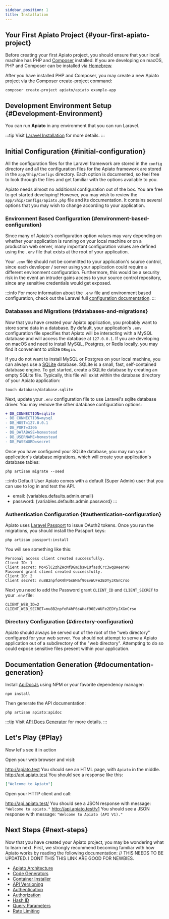 ```yaml
---
sidebar_position: 1
title: Installation
---
```


## Your First Apiato Project {#your-first-apiato-project}

Before creating your first Apiato project, you should ensure that your local machine has PHP and [Composer](https://getcomposer.org/) installed.
If you are developing on macOS, PHP and Composer can be installed via [Homebrew](https://brew.sh/).

After you have installed PHP and Composer, you may create a new Apiato project via the Composer create-project command:
```
composer create-project apiato/apiato example-app
```

## Development Environment Setup {#Development-Environment}

You can run **Apiato** in any environment that you can run Laravel.

:::tip
Visit [Laravel Installation](https://laravel.com/docs/10.x/installation#laravel-and-docker) for more details.
:::

## Initial Configuration {#initial-configuration}

All the configuration files for the Laravel framework are stored in the `config` directory
and all the configuration files for the Apiato framework are stored in the `app/Ship/Configs` directory.
Each option is documented, so feel free to look through the files and get familiar with the options available to you.

Apiato needs almost no additional configuration out of the box.
You are free to get started developing!
However, you may wish to review the `app/Ship/Configs/apiato.php` file and its documentation.
It contains several options that you may wish to change according to your application.

### Environment Based Configuration {#environment-based-configuration}

Since many of Apiato's configuration option values may vary
depending on whether your application is running on your local machine or on a production web server,
many important configuration values are defined using the `.env` file that exists at the root of your application.

Your `.env` file should not be committed to your application's source control,
since each developer / server using your application could require a different environment configuration.
Furthermore, this would be a security risk in the event an intruder gains access to your source control repository,
since any sensitive credentials would get exposed.

:::info
For more information about the `.env` file and environment based configuration,
check out the Laravel full [configuration documentation](https://laravel.com/docs/10.x/configuration).
:::

### Databases and Migrations {#databases-and-migrations}

Now that you have created your Apiato application, you probably want to store some data in a database.
By default,
your application's `.env` configuration file specifies
that Apiato will be interacting with a MySQL database and will access the database at `127.0.0.1`.
If you are developing on macOS and need to install MySQL, Postgres,
or Redis locally, you may find it convenient to utilize `DBngin`.

If you do not want to install MySQL or Postgres on your local machine,
you can always use a [SQLite](https://www.sqlite.org/index.html) database.
SQLite is a small, fast, self-contained database engine.
To get started, create a SQLite database by creating an empty SQLite file.
Typically, this file will exist within the database directory of your Apiato application:

```
touch database/database.sqlite
```

Next, update your `.env` configuration file to use Laravel's sqlite database driver. You may remove the other database configuration options:
```diff
+ DB_CONNECTION=sqlite
- DB_CONNECTION=mysql
- DB_HOST=127.0.0.1
- DB_PORT=3306
- DB_DATABASE=homestead
- DB_USERNAME=homestead
- DB_PASSWORD=secret
```

Once you have configured your SQLite database, you may run your application's [database migrations](https://laravel.com/docs/10.x/migrations),
which will create your application's database tables:

```
php artisan migrate --seed
```

:::info Default User
Apiato comes with a default (Super Admin) user that you can use to log in and test the API.

+ <span>email: {variables.defaults.admin.email}</span>
+ <span>password: {variables.defaults.admin.password}</span>
:::
### Authentication Configuration {#authentication-configuration}

Apiato uses [Laravel Passport](https://laravel.com/docs/passport) to issue OAuth2 tokens.
Once you run the migrations, you should install the Passport keys:

```
php artisan passport:install
```

You will see something like this:
```
Personal access client created successfully.
Client ID: 1
Client secret: Mo45lC2zhZWcMfDGmCbsw1OfasdCrc3wqQAeeYAO
Password grant client created successfully.
Client ID: 2
Client secret: nu8B2npfoR4hP6sWHaf90EvWUFe2EDYyJXGnCrso
```

Next you need to add the Password grant `CLIENT_ID` and `CLIENT_SECRET` to your `.env` file:
```dotenv
CLIENT_WEB_ID=2
CLIENT_WEB_SECRET=nu8B2npfoR4hP6sWHaf90EvWUFe2EDYyJXGnCrso
```

### Directory Configuration {#directory-configuration}

Apiato should always be served out of the root of the "web directory" configured for your web server.
You should not attempt to serve a Apiato application out of a subdirectory of the "web directory".
Attempting to do so could expose sensitive files present within your application.


## Documentation Generation {#documentation-generation}

Install [ApiDocJs](http://apidocjs.com/) using NPM or your favorite dependency manager:
```
npm install
```

Then generate the API documentation:
```
php artisan apiato:apidoc
```

:::tip
Visit [API Docs Generator](../pacakges/documentation.md) for more details.
:::

## Let's Play {#Play}

Now let's see it in action

Open your web browser and visit:

http://apiato.test You should see an HTML page, with `Apiato` in the middle.
http://api.apiato.test You should see a response like this:
```json
["Welcome to Apiato"]
```

Open your HTTP client and call:

http://api.apiato.test/ You should see a JSON response with message: `"Welcome to apiato."`
http://api.apiato.test/v1 You should see a JSON response with message: `"Welcome to Apiato (API V1)."`

## Next Steps {#next-steps}

Now that you have created your Apiato project, you may be wondering what to learn next.
First, we strongly recommend becoming familiar with how Apiato works by reading the following documentation:
// THIS NEEDS TO BE UPDATED. I DONT THIS THIS LINK ARE GOOD FOR NEWBIES.
* [Apiato Architecture](../architectural-concepts.md)
* [Code Generators](../core-features/code-generator.md)
* [Container Installer](../container-installer.md)
* [API Versioning](../core-features/api-versioning.md)
* [Authentication](../security/authentication.md)
* [Authorization](../security/authorization.mdx)
* [Hash ID](../security/hash-id.md)
* [Query Parameters](../core-features/query-parameters.md)
* [Rate Limiting](../security/rate-limiting.md)
